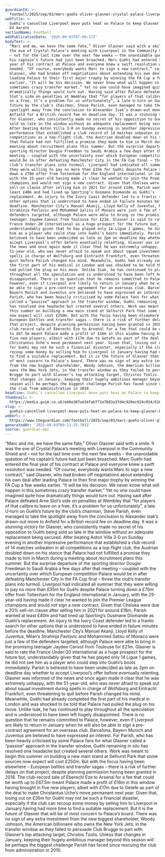 ```yaml
---
guardianId: >-
  football/2025/sep/03/marc-guehi-oliver-glasner-crystal-palace-liverpool-transfer-window
webTitle: >-
  Guéhi’s cancelled Liverpool move puts heat on Palace to keep Glasner happy |
  Ed Aarons
sectionName: Football
webPublicationDate: '2025-09-03T07:00:17Z'
bodyText: >-
  “Marc and me, we have the same fate,” Oliver Glasner said with a smile. It was
  the eve of Crystal Palace’s meeting with Liverpool in the Community Shield and
  – not for the last time over the next few weeks – the unavoidable question of
  his captain’s future had just been broached. Marc Guéhi had entered the final
  year of his contract at Palace and everyone knew a swift resolution was
  needed. “Of course, everybody wants Marc to sign a new contract,” said
  Glasner, who had broken off negotiations about extending his own deal after
  leading Palace to their first major trophy by winning the FA Cup a few weeks
  earlier. “It will be his decision. We never know what will happen in this
  sometimes crazy transfer market.” Yet no one could have imagined quite how
  dramatically things would turn out. Having said after Palace defeated Arne
  Slot’s side on penalties at Wembley that “for players of that calibre to leave
  on a free, it’s a problem for us unfortunately”, a late U-turn on Guéhi’s
  future by the club’s chairman, Steve Parish, even managed to take the
  spotlight away from the conclusion to Alexander Isak’s drawn-out move to
  Anfield for a British record fee on deadline day. It was a stunning victory
  for Glasner, who consistently made no secret of his opposition to Guéhi being
  sold so late in the window without an adequate replacement being secured.
  After beating Aston Villa 3-0 on Sunday evening in another impressive
  performance that established a club record of 14 matches unbeaten in all
  competitions as a top-flight club, the Austrian doubled down on his stance
  that Palace had not fulfilled a promise they made to him in March during a
  meeting about recruitment plans this summer. But the surprise departure of the
  sporting director Dougie Freedman to Saudi Arabia a few days after that
  meeting – coupled with the uncertainty over which European competition Palace
  would be in after defeating Manchester City in the FA Cup final – threw the
  club’s transfer plans into turmoil. Liverpool had indicated all summer that
  they were willing to pay no more than £35m for Guéhi despite Palace turning
  down a £70m offer from Tottenham for the England international in January,
  with the 25-year-old having made it clear he wanted to join the Premier League
  champions and would not sign a new contract. Given that Chelsea were due a 20%
  sell-on clause after selling him in 2021 for around £18m, Parish wanted at
  least £40m and had lined up Sporting’s Ousmane Diomande as Guéhi’s
  replacement. An injury to the Ivory Coast defender led to a frantic search for
  other options that is understood to have ended in failure minutes before the
  deadline. Manchester City’s Manuel Akanji, Lloyd Kelly of Juventus, Milan’s
  Strahinja Pavlovic and Mohammed Salisu of Monaco were just a few of the
  defenders targeted, although Palace were able to bring in the promising
  teenager Jaydee Canvot from Toulouse for £21m. Glasner is said to rate the
  France Under‑20 international as a huge prospect for the future but,
  understandably given that he has played only 14 Ligue 1 games, he did not see
  him as a player who could step into Guéhi’s boots immediately. Parish is
  believed to have been undecided as late as 2pm on deadline day whether to
  accept Liverpool’s offer before eventually relenting. Glasner was informed of
  the news and once again made it clear that he was extremely unhappy, with the
  51-year-old, who was never afraid to speak out about squad investment during
  spells in charge of Wolfsburg and Eintracht Frankfurt, even threatening to
  quit before Parish changed his mind. Meanwhile, Guéhi had already completed
  the first part of his medical in London and was shocked to be told that Palace
  had pulled the plug on his move. Unlike Isak, he has continued to play
  throughout all the speculation and is understood to have been left hugely
  disappointed. There is no question that he remains committed to Palace,
  however, even if Liverpool are likely to return in January when he will also
  be able to sign a pre-contract agreement for an overseas club. Barcelona,
  Bayern Munich and Juventus are believed to have expressed an interest. For
  Parish, who has been heavily criticised by some Palace fans for what Glasner
  called a “passive” approach in the transfer window, Guéhi remaining in situ
  has resolved one headache but created several others. Work was meant to begin
  this summer on building a new main stand at Selhurst Park that some sources
  now expect will cost £250m. But with the focus having been elsewhere –
  European battles and transfer sagas – there is a risk of further delays on
  that project, despite planning permission having been granted in 2018. The
  club-record sale of Eberechi Eze to Arsenal for a fee that could be worth up
  to £67.5m meant Palace made a profit of £16m in this window having brought in
  five new players, albeit with £17m due to Getafe as part of the deal to make
  Christantus Uche’s move permanent next year. Given that, losing out on £35m
  for Guéhi may not be such a financial disaster, especially if the club can
  recoup some money by selling him to Liverpool in January having had more time
  to find a suitable replacement. But it is the future of Glasner that will be
  of most concern to Palace’s board. There was no sign of any extra investment
  from the new biggest shareholder, Woody Johnson, the American billionaire who
  owns the New York Jets, in the transfer window as they failed to persuade Club
  Brugge to part with Glasner’s top attacking target, Christos Tzolis. Unless
  that changes in January, keeping their hugely ambitious manager beyond this
  season will be perhaps the biggest challenge Parish has faced since rescuing
  the club from administration in 2010.
headline: Guéhi’s cancelled Liverpool move puts heat on Palace to keep Glasner happy
thumbnail: >-
  https://media.guim.co.uk/e66e307ad34fab7f1e7683a37d4c920ec924c034/616_0_6159_4927/500.jpg
slug: >-
  guehis-cancelled-liverpool-move-puts-heat-on-palace-to-keep-glasner-happy-or-ed-aarons
webUrl: >-
  https://www.theguardian.com/football/2025/sep/03/marc-guehi-oliver-glasner-crystal-palace-liverpool-transfer-window
generatedAt: '2025-09-03T09:11:25.703Z'
source: guardian-api
---
```

“Marc and me, we have the same fate,” Oliver Glasner said with a smile. It was the eve of Crystal Palace’s meeting with Liverpool in the Community Shield and – not for the last time over the next few weeks – the unavoidable question of his captain’s future had just been broached. Marc Guéhi had entered the final year of his contract at Palace and everyone knew a swift resolution was needed. “Of course, everybody wants Marc to sign a new contract,” said Glasner, who had broken off negotiations about extending his own deal after leading Palace to their first major trophy by winning the FA Cup a few weeks earlier. “It will be his decision. We never know what will happen in this sometimes crazy transfer market.” Yet no one could have imagined quite how dramatically things would turn out. Having said after Palace defeated Arne Slot’s side on penalties at Wembley that “for players of that calibre to leave on a free, it’s a problem for us unfortunately”, a late U-turn on Guéhi’s future by the club’s chairman, Steve Parish, even managed to take the spotlight away from the conclusion to Alexander Isak’s drawn-out move to Anfield for a British record fee on deadline day. It was a stunning victory for Glasner, who consistently made no secret of his opposition to Guéhi being sold so late in the window without an adequate replacement being secured. After beating Aston Villa 3-0 on Sunday evening in another impressive performance that established a club record of 14 matches unbeaten in all competitions as a top-flight club, the Austrian doubled down on his stance that Palace had not fulfilled a promise they made to him in March during a meeting about recruitment plans this summer. But the surprise departure of the sporting director Dougie Freedman to Saudi Arabia a few days after that meeting – coupled with the uncertainty over which European competition Palace would be in after defeating Manchester City in the FA Cup final – threw the club’s transfer plans into turmoil. Liverpool had indicated all summer that they were willing to pay no more than £35m for Guéhi despite Palace turning down a £70m offer from Tottenham for the England international in January, with the 25-year-old having made it clear he wanted to join the Premier League champions and would not sign a new contract. Given that Chelsea were due a 20% sell-on clause after selling him in 2021 for around £18m, Parish wanted at least £40m and had lined up Sporting’s Ousmane Diomande as Guéhi’s replacement. An injury to the Ivory Coast defender led to a frantic search for other options that is understood to have ended in failure minutes before the deadline. Manchester City’s Manuel Akanji, Lloyd Kelly of Juventus, Milan’s Strahinja Pavlovic and Mohammed Salisu of Monaco were just a few of the defenders targeted, although Palace were able to bring in the promising teenager Jaydee Canvot from Toulouse for £21m. Glasner is said to rate the France Under‑20 international as a huge prospect for the future but, understandably given that he has played only 14 Ligue 1 games, he did not see him as a player who could step into Guéhi’s boots immediately. Parish is believed to have been undecided as late as 2pm on deadline day whether to accept Liverpool’s offer before eventually relenting. Glasner was informed of the news and once again made it clear that he was extremely unhappy, with the 51-year-old, who was never afraid to speak out about squad investment during spells in charge of Wolfsburg and Eintracht Frankfurt, even threatening to quit before Parish changed his mind. Meanwhile, Guéhi had already completed the first part of his medical in London and was shocked to be told that Palace had pulled the plug on his move. Unlike Isak, he has continued to play throughout all the speculation and is understood to have been left hugely disappointed. There is no question that he remains committed to Palace, however, even if Liverpool are likely to return in January when he will also be able to sign a pre-contract agreement for an overseas club. Barcelona, Bayern Munich and Juventus are believed to have expressed an interest. For Parish, who has been heavily criticised by some Palace fans for what Glasner called a “passive” approach in the transfer window, Guéhi remaining in situ has resolved one headache but created several others. Work was meant to begin this summer on building a new main stand at Selhurst Park that some sources now expect will cost £250m. But with the focus having been elsewhere – European battles and transfer sagas – there is a risk of further delays on that project, despite planning permission having been granted in 2018. The club-record sale of Eberechi Eze to Arsenal for a fee that could be worth up to £67.5m meant Palace made a profit of £16m in this window having brought in five new players, albeit with £17m due to Getafe as part of the deal to make Christantus Uche’s move permanent next year. Given that, losing out on £35m for Guéhi may not be such a financial disaster, especially if the club can recoup some money by selling him to Liverpool in January having had more time to find a suitable replacement. But it is the future of Glasner that will be of most concern to Palace’s board. There was no sign of any extra investment from the new biggest shareholder, Woody Johnson, the American billionaire who owns the New York Jets, in the transfer window as they failed to persuade Club Brugge to part with Glasner’s top attacking target, Christos Tzolis. Unless that changes in January, keeping their hugely ambitious manager beyond this season will be perhaps the biggest challenge Parish has faced since rescuing the club from administration in 2010.
